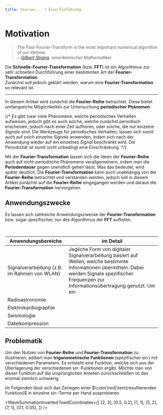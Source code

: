 ```yaml
---
title: Fourier... ? Eine Einführung
---
```



# Motivation

> The Fast-Fourier-Transform is the most important numerical algorithm of our lifetime.  
> ~ <cite>[Gilbert Strang](https://en.wikipedia.org/wiki/Gilbert_Strang), amerikanischer Mathematiker</cite>

Die **Schnelle-Fourier-Transformation** (bzw. **FFT**) ist ein Algorithmus zur sehr _schnellen_ Durchführung einer bestimmten Art der **Fourier-Transformation**.  
Zunächst soll jedoch geklärt werden, warum eine **Fourier-Transformation** so relevant ist.

---

In diesem Artikel wird zunächst die **Fourier-Reihe** betrachtet. Diese bietet umfangreiche Möglichkeiten zur Untersuchung **periodischer Phänomen**.

{/* Es gibt zwar viele Phänomene, welche periodisches Verhalten aufweisen, jedoch gibt es auch solche, welche zunächst periodisch erscheinen, jedoch nach einer Zeit aufhören, oder solche, die nur einzelne _Signale sind_. <SingleSignal /> <PeriodicSignal /> Die Werkzeuge für periodisches Verhalten, lassen sich somit auch auf solch einzelne _Signale_ anwenden, indem sich nach der Anwendung wieder auf ein einzelnes _Signal_ beschränkt wird. Die Periodizität ist somit nicht unbedingt eine Einschränkung. */}

Mit der **Fourier-Transformation** lassen sich die Ideen der **Fourier-Reihe** auch auf nicht-periodische Phänomene verallgemeinern, indem man die **Periodendauer** gegen unendlich gehen lässt. Was das bedeutet, wird später deutlich.
Die **Fourier-Transformation** kann auch unabhängig von der **Fourier-Reihe** betrachtet und verstanden werden, jedoch soll in diesem Artikel zunächst auf die **Fourier-Reihe** eingegangen werden und daraus die **Fourier-Transformation** hervorgehen.

## Anwendungszwecke

Es lassen sich zahlreiche Anwendungszwecke der **Fourier-Transformation** bzw. sogar spezifischer, nur des Algorithmus der **FFT** auflisten.

<br />

| Anwendungsbereiche                           | im Detail                                                                                                                                                                                               |
| -------------------------------------------- | ------------------------------------------------------------------------------------------------------------------------------------------------------------------------------------------------------- |
| Signalverarbeitung (z.B. im Rahmen von WLAN) | Jegliche Form von digitaler Signalverarbeitung basiert auf Wellen, welche bestimmte Informationen übermitteln. Dabei werden Signale spezifischer Frequenzen zur Informationsübertragung genutzt. Um ein |
| Radioastronomie                              |                                                                                                                                                                                                         |
| Elektrokardiographie                         |                                                                                                                                                                                                         |
| Seismologie                                  |                                                                                                                                                                                                         |
| Dateikompression                             |                                                                                                                                                                                                         |

## Problematik

Um den Nutzen von **Fourier-Reihe** und **Fourier-Transformation** zu illustrieren, addiert man **trigonometrische Funktionen** (spezifischer $\sin$) mit verschiedenen Parametern.
Es entsteht eine Funktion, welche sich aus der Überlagerung der verschiedenen $\sin$-Funktionen ergibt.
Möchte man von dieser Funktion auf die ursprünglichen Anteilen zurückschließen ist das erstmal ziemlich schwierig.

Im Folgenden lässt sich das Zerlegen einer $\color{red}\text{resultierenden Funktion}$ in einzelne $\sin$-Terme per Hand ausprobieren.

<WaveSummationInverted
  fixedCoordinates={[
    [2, 3],
    [0.5, 0.2],
    [1, 1],
    [5, 2],
    [7, 1],
    [0.1, 0.05],
  ]}
/>
